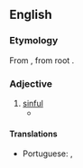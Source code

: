==English==

===Etymology===
From {{der|en|la|peccō|t=sin}}, from {{der|en|ine-pro|-}} root {{m|ine-pro|*pik-|t=to be [[angry]]}}.

===Adjective===
{{en-adj}}

# [[sinful]]
#* {{quote-book|passage=a volume of '''peccaminous''' pornographical tendency entitled Sweets of Sin.|author=James Joyce|title=Ulysses|year=1918}}

====Translations====
{{trans-top|sinful}}
* Portuguese: {{t|pt|pecaminoso|m}}, {{t|pt|pecaminosa|f}}
{{trans-mid}}
{{trans-bottom}}